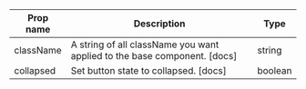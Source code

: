 | Prop name | Description | Type |
| --- | --- | --- |
| className | A string of all className you want applied to the base component. [docs] | string |
| collapsed | Set button state to collapsed. [docs] | boolean |
